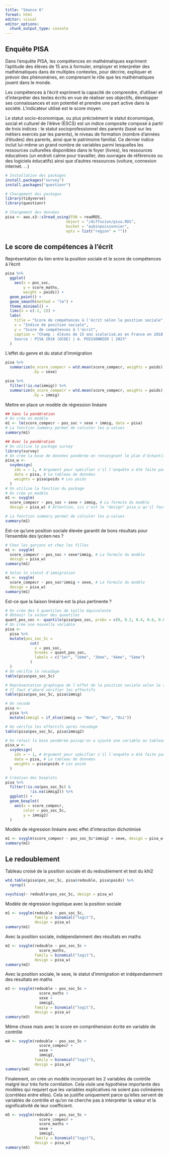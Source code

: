 ```yaml
---
title: "Séance 6"
format: html
editor: visual
editor_options: 
  chunk_output_type: console
---
```


## Enquête PISA

Dans l'enquête PISA, les compétences en mathématiques expriment l'aptitude des élèves de 15 ans à formuler, employer et interpréter des mathématiques dans de multiples contextes, pour décrire, expliquer et prévoir des phénomènes, en comprenant le rôle que les mathématiques jouent dans le monde.

Les compétences à l'écrit expriment la capacité de comprendre, d'utiliser et d'interpréter des textes écrits en vue de réaliser ses objectifs, développer ses connaissances et son potentiel et prendre une part active dans la société. L'indicateur utilisé est le score moyen.

Le statut socio-économique, ou plus précisément le statut économique, social et culturel de l'élève (ESCS) est un indice composite composé à partir de trois indices : le statut socioprofessionnel des parents (basé sur les métiers exercés par les parents), le niveau de formation (nombre d'années d'études) des parents, ainsi que le patrimoine familial. Ce dernier indice inclut lui-même un grand nombre de variables parmi lesquelles les ressources culturelles disponibles dans le foyer (livres), les ressources éducatives (un endroit calme pour travailler, des ouvrages de références ou des logiciels éducatifs) ainsi que d'autres ressources (voiture, connexion internet. . .)

```r
# Installation des packages
install.packages("survey")
install.packages("questionr")
```

```r
# Chargement des packages
library(tidyverse)
library(questionr)

# Chargement des données
pisa <- aws.s3::s3read_using(FUN = readRDS,
                           object = "/diffusion/pisa.RDS",
                           bucket = "aubinpoissonnier",
                           opts = list("region" = ""))
```

## Le score de compétences à l'écrit

Représentation du lien entre la position sociale et le score de compétences à l'écrit

```r
pisa %>%
  ggplot(
    aes(x = pos_soc,
        y = score_maths,
        weight = poids)) +
  geom_point() +
  geom_smooth(method = "lm") +
  theme_minimal() +
  lims(x = c(-2, 2)) +
  labs(
    title = "Score de compétences à l'écrit selon la position sociale",
    x = "Indice de position sociale",
    y = "Score de compétences à l'écrit",
    caption = "Champ : élèves de 15 ans scolarisé.es en France en 2018 \n
    Source : PISA 2018 (OCDE) | A. POISSONNIER | 2023"
  )

```

L'effet du genre et du statut d'immigration

```r
pisa %>%
  summarize(m_score_compecr = wtd.mean(score_compecr, weights = poids),
            .by = sexe)

pisa %>%
  filter(!is.na(immig)) %>%
  summarize(m_score_compecr = wtd.mean(score_compecr, weights = poids),
            .by = immig)
```

Mettre en place un modèle de régression linéaire

```r
## Sans la pondération
# On crée un modèle
m1 <- lm(score_compecr ~ pos_soc + sexe + immig, data = pisa)
# La fonction summary permet de calculer les p-values
summary(m1)

## Avec la pondération
# On utilise le package survey
library(survey)
# On crée la base de données pondérée en renseignant le plan d'échantillonnage
pisa_w <-
  svydesign(
    ids = ~ 1, # Argument pour spécifier s'il l'enquête a été faite par grappes
    data = pisa, # Le tableau de données
    weights = pisa$poids # Les poids
  )
# On utilise la fonction du package
# On crée un modèle
m1 <- svyglm(
  score_compecr ~ pos_soc + sexe + immig, # La formule du modèle
  design = pisa_w) # Attention, ici c'est le "design" pisa_w qu'il faut indiquer, et non plus le tableau de données pisa

# La fonction summary permet de calculer les p-values
summary(m1)
```

Est-ce qu'une position sociale élevée garantit de bons résultats pour l'ensemble des lycéen·nes ?

```r
# Chez les garçons et chez les filles
m1 <- svyglm(
  score_compecr ~ pos_soc + sexe*immig, # La formule du modèle
  design = pisa_w)
summary(m1)
```

```r
# Selon le statut d'immigration
m1 <- svyglm(
  score_compecr ~ pos_soc*immig + sexe, # La formule du modèle
  design = pisa_w)
summary(m1)
```

Est-ce que la liaison linéaire est la plus pertinente ?

```r
# On crée des 5 quantiles de taille équivalente
# Obtenir la valeur des quantiles
quant_pos_soc <- quantile(pisa$pos_soc, probs = c(0, 0.2, 0.4, 0.6, 0.8, 1), na.rm = T)
# On crée une nouvelle variable
pisa <-
  pisa %>%
  mutate(pos_soc_5c = 
           cut(
             x = pos_soc, 
             breaks = quant_pos_soc,
             labels = c("1er", "2ème", "3ème", "4ème", "5ème")
           )
  )
# On vérifie le recodage
table(pisa$pos_soc_5c)

# Représentation graphique de l'effet de la position sociale selon le statut d'immigration
# Il faut d'abord vérifier les effectifs
table(pisa$pos_soc_5c, pisa$immig)

# On recode
pisa <-
  pisa %>% 
  mutate(immig2 = if_else(immig == "Non", "Non", "Oui"))

# On vérifie les effectifs après recodage
table(pisa$pos_soc_5c, pisa$immig2)

# On refait la base pondérée puisqu'on a ajouté une variable au tableau brut
pisa_w <-
  svydesign(
    ids = ~ 1, # Argument pour spécifier s'il l'enquête a été faite par grappes
    data = pisa, # Le tableau de données
    weights = pisa$poids # Les poids
  )

# Création des boxplots
pisa %>%
  filter(!is.na(pos_soc_5c) &
           !is.na(immig2)) %>%
  ggplot() +
  geom_boxplot(
    aes(x = score_compecr,
        color = pos_soc_5c,
        y = immig2)
  )
```

Modèle de régression linéaire avec effet d'interaction dichotimisé

```r
m1 <- svyglm(score_compecr ~ pos_soc_5c*immig2 + sexe, design = pisa_w)
summary(m1)
```

## Le redoublement

Tableau croisé de la position sociale et du redoublement et test du khi2

```r
wtd.table(pisa$pos_soc_5c, pisa$redouble, pisa$poids) %>%
  rprop()

svychisq(~ redouble+pos_soc_5c, design = pisa_w)
```

Modèle de régression logistique avec la position sociale

```r
m1 <- svyglm(redouble ~ pos_soc_5c, 
             family = binomial("logit"),
             design = pisa_w)
summary(m1)
```

Avec la position sociale, indépendamment des résultats en maths

```r
m2 <- svyglm(redouble ~ pos_soc_5c +
               score_maths, 
             family = binomial("logit"),
             design = pisa_w)
summary(m2)
```

Avec la position sociale, le sexe, le statut d'immigration et indépendamment des résultats en maths

```r
m3 <- svyglm(redouble ~ pos_soc_5c +
               score_maths +
               sexe + 
               immig2, 
             family = binomial("logit"),
             design = pisa_w)
summary(m3)
```

Même chose mais avec le score en compréhension écrite en variable de contrôle

```r
m4 <- svyglm(redouble ~ pos_soc_5c +
               score_compecr +
               sexe + 
               immig2, 
             family = binomial("logit"),
             design = pisa_w)
summary(m4)
```

Finalement, on crée un modèle incorporant les 2 variables de contrôle malgré leur très forte corrélation. Cela viole une hypothèse importante des modèles qui requiert que les variables explicatives ne soient pas colinéaires (corrélées entre elles). Cela se justifie uniquement parce qu'elles servent de variables de contrôle et qu'on ne cherche pas à interpréter la valeur et la significativité de leur coefficient.

```r
m5 <- svyglm(redouble ~ pos_soc_5c +
               score_compecr +
               score_maths +
               sexe + 
               immig2, 
             family = binomial("logit"),
             design = pisa_w)
summary(m5)
```
